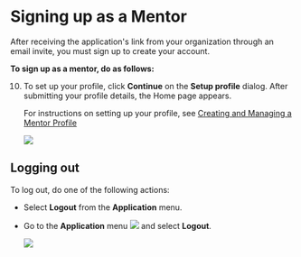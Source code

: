 
# Signing up as a Mentor

After receiving the application's link from your organization through an email invite, you must sign up to create your account.

**To sign up as a mentor, do as follows:**

<SignUp />

10. To set up your profile, click **Continue** on the **Setup profile** dialog. After submitting your profile details, the Home page appears.

    <p>
    <Admonition type="tip">    
    <p>For instructions on setting up your profile, see <a href="creating-and-managing-mentor-profile">Creating and Managing a Mentor Profile</a></p>
    </Admonition>
    </p>

    <img src={PortalHomeMentor} />

## Logging out

To log out, do one of the following actions:

* Select <b>Logout</b> from the <b>Application</b> menu.

* Go to the <b>Application</b> menu <img src={BurgerMenu}/> and select <b>Logout</b>.

    <p>
    <img src={PortalApplicationMenu} />
    </p>